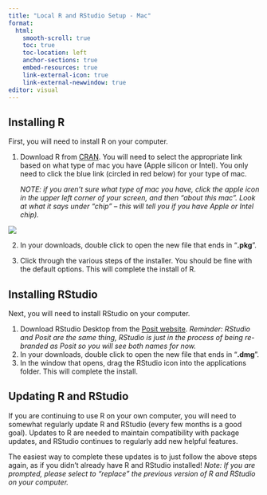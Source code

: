 ```yaml
---
title: "Local R and RStudio Setup - Mac"
format: 
  html:
    smooth-scroll: true
    toc: true
    toc-location: left
    anchor-sections: true
    embed-resources: true
    link-external-icon: true
    link-external-newwindow: true
editor: visual
---
```


## Installing R

First, you will need to install R on your computer.

1.  Download R from [CRAN](https://cran.rstudio.com). You will need to select the appropriate link based on what type of mac you have (Apple silicon or Intel). You only need to click the blue link (circled in red below) for your type of mac.

    *NOTE: if you aren't sure what type of mac you have, click the apple icon in the upper left corner of your screen, and then "about this mac". Look at what it says under "chip" -- this will tell you if you have Apple or Intel chip).*

![](images/CRAN2.png){fig-align="center"}

2.  In your downloads, double click to open the new file that ends in "**.pkg**".

3.  Click through the various steps of the installer. You should be fine with the default options. This will complete the install of R.

## Installing RStudio

Next, you will need to install RStudio on your computer.

1.  Download RStudio Desktop from the [Posit website](https://posit.co/download/rstudio-desktop/). *Reminder: RStudio and Posit are the same thing, RStudio is just in the process of being re-branded as Posit so you will see both names for now.*
2.  In your downloads, double click to open the new file that ends in "**.dmg**".
3.  In the window that opens, drag the RStudio icon into the applications folder. This will complete the install.

## Updating R and RStudio

If you are continuing to use R on your own computer, you will need to somewhat regularly update R and RStudio (every few months is a good goal). Updates to R are needed to maintain compatibility with package updates, and RStudio continues to regularly add new helpful features.

The easiest way to complete these updates is to just follow the above steps again, as if you didn't already have R and RStudio installed! *Note: If you are prompted, please select to "replace" the previous version of R and RStudio on your computer.*

